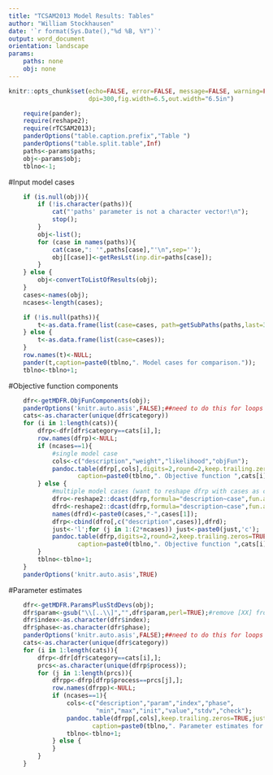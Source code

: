 ```yaml
---
title: "TCSAM2013 Model Results: Tables"
author: "William Stockhausen"
date: '`r format(Sys.Date(),"%d %B, %Y")`'
output: word_document
orientation: landscape
params: 
    paths: none
    obj: none
---
```


```r
knitr::opts_chunk$set(echo=FALSE, error=FALSE, message=FALSE, warning=FALSE,
                      dpi=300,fig.width=6.5,out.width="6.5in")
```

```r
    require(pander);
    require(reshape2);
    require(rTCSAM2013);
    panderOptions("table.caption.prefix","Table ")
    panderOptions("table.split.table",Inf)
    paths<-params$paths;
    obj<-params$obj;
    tblno<-1;
```

#Input model cases
```r
    if (is.null(obj)){
        if (!is.character(paths)){
            cat("'paths' parameter is not a character vector!\n");
            stop();
        }
        obj<-list();
        for (case in names(paths)){
            cat(case,": '",paths[case],"'\n",sep='');
            obj[[case]]<-getResLst(inp.dir=paths[case]);
        }
    } else {
        obj<-convertToListOfResults(obj);
    }
    cases<-names(obj);
    ncases<-length(cases);
```

```r
    if (!is.null(paths)){ 
        t<-as.data.frame(list(case=cases, path=getSubPaths(paths,last=3)));
    } else {
        t<-as.data.frame(list(case=cases));
    }
    row.names(t)<-NULL;
    pander(t,caption=paste0(tblno,". Model cases for comparison."));
    tblno<-tblno+1;
```

#Objective function components
```r
    dfr<-getMDFR.ObjFunComponents(obj);
    panderOptions('knitr.auto.asis',FALSE);##need to do this for loops below
    cats<-as.character(unique(dfr$category))
    for (i in 1:length(cats)){
        dfrp<-dfr[dfr$category==cats[i],];
        row.names(dfrp)<-NULL;
        if (ncases==1){
            #single model case
            cols<-c("description","weight","likelihood","objFun");
            pandoc.table(dfrp[,cols],digits=2,round=2,keep.trailing.zeros=TRUE,justify='lccc',
                   caption=paste0(tblno,". Objective function ",cats[i]," components."))
        } else {
            #multiple model cases (want to reshape dfrp with cases as columns)
            dfro<-reshape2::dcast(dfrp,formula="description~case",fun.aggregate=sum,value.var="objFun");
            dfrd<-reshape2::dcast(dfrp,formula="description~case",fun.aggregate=sum,value.var="diff")[,cases];
            names(dfrd)<-paste0(cases,"-",cases[1]);
            dfrp<-cbind(dfro[,c("description",cases)],dfrd);
            just<-'l';for (j in 1:(2*ncases)) just<-paste0(just,'c');
            pandoc.table(dfrp,digits=2,round=2,keep.trailing.zeros=TRUE,justify=just,
                   caption=paste0(tblno,". Objective function ",cats[i]," components."))
        }
        tblno<-tblno+1;
    }
    panderOptions('knitr.auto.asis',TRUE)
```

#Parameter estimates
```r
    dfr<-getMDFR.ParamsPlusStdDevs(obj);
    dfr$param<-gsub("\\[..\\]","",dfr$param,perl=TRUE);#remove [XX] from parameter vectors
    dfr$index<-as.character(dfr$index);
    dfr$phase<-as.character(dfr$phase);
    panderOptions('knitr.auto.asis',FALSE);##need to do this for loops below
    cats<-as.character(unique(dfr$category))
    for (i in 1:length(cats)){
        dfrp<-dfr[dfr$category==cats[i],];
        prcs<-as.character(unique(dfrp$process));
        for (j in 1:length(prcs)){
            dfrpp<-dfrp[dfrp$process==prcs[j],];
            row.names(dfrpp)<-NULL;
            if (ncases==1){
                cols<-c("description","param","index","phase",
                        "min","max","init","value","stdv","check");
                pandoc.table(dfrpp[,cols],keep.trailing.zeros=TRUE,justify='llcccccccc',
                       caption=paste0(tblno,". Parameter estimates for ",cats[i]," ",prcs[j]," ."));
                tblno<-tblno+1;
            } else {
            }
        }
    }
```
